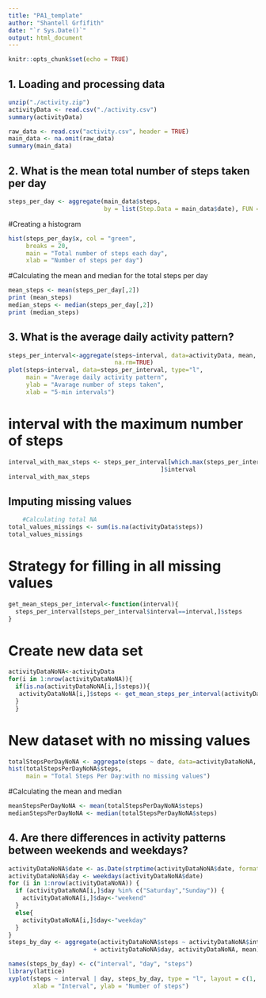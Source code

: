 ```yaml
---
title: "PA1_template"
author: "Shantell Grfifith"
date: "`r Sys.Date()`"
output: html_document
---
```


```r
knitr::opts_chunk$set(echo = TRUE)
```
## 1. Loading and processing data

```r
unzip("./activity.zip")
activityData <- read.csv("./activity.csv")
summary(activityData)
```

```r
raw_data <- read.csv("activity.csv", header = TRUE)
main_data <- na.omit(raw_data)
summary(main_data)
```

## 2. What is the mean total number of steps taken per day

```r
steps_per_day <- aggregate(main_data$steps, 
                           by = list(Step.Data = main_data$date), FUN = "sum")
```

#Creating a histogram
```r
hist(steps_per_day$x, col = "green",
     breaks = 20, 
     main = "Total number of steps each day",
     xlab = "Number of steps per day")
```
#Calculating the mean and median for the total steps per day

```r
mean_steps <- mean(steps_per_day[,2])
print (mean_steps)
median_steps <- median(steps_per_day[,2])
print (median_steps)
```
## 3. What is the average daily activity pattern?

```r
steps_per_interval<-aggregate(steps~interval, data=activityData, mean, 
                              na.rm=TRUE)
plot(steps~interval, data=steps_per_interval, type="l", 
     main = "Average daily activity pattern", 
     ylab = "Avarage number of steps taken", 
     xlab = "5-min intervals")
```

# interval with the maximum number of steps
```r
interval_with_max_steps <- steps_per_interval[which.max(steps_per_interval$steps),
                                           ]$interval
interval_with_max_steps
```

## Imputing missing values 
```r
    #Calculating total NA
total_values_missings <- sum(is.na(activityData$steps))
total_values_missings
```

# Strategy for filling in all missing values
```r
get_mean_steps_per_interval<-function(interval){
  steps_per_interval[steps_per_interval$interval==interval,]$steps
}
```

# Create new data set
```r
activityDataNoNA<-activityData
for(i in 1:nrow(activityDataNoNA)){
  if(is.na(activityDataNoNA[i,]$steps)){
   activityDataNoNA[i,]$steps <- get_mean_steps_per_interval(activityDataNoNA[i,]$interval)
  }
  }
```

# New dataset with no missing values 
```r
totalStepsPerDayNoNA <- aggregate(steps ~ date, data=activityDataNoNA, sum)
hist(totalStepsPerDayNoNA$steps,
     main = "Total Steps Per Day:with no missing values")
```

#Calculating the mean and median
```r
meanStepsPerDayNoNA <- mean(totalStepsPerDayNoNA$steps)
medianStepsPerDayNoNA <- median(totalStepsPerDayNoNA$steps)
```

## 4. Are there differences in activity patterns between weekends and weekdays?
```r
activityDataNoNA$date <- as.Date(strptime(activityDataNoNA$date, format="%Y-%m-%d"))
activityDataNoNA$day <- weekdays(activityDataNoNA$date)
for (i in 1:nrow(activityDataNoNA)) {
  if (activityDataNoNA[i,]$day %in% c("Saturday","Sunday")) {
    activityDataNoNA[i,]$day<-"weekend"
  }
  else{
    activityDataNoNA[i,]$day<-"weekday"
  }
}
steps_by_day <- aggregate(activityDataNoNA$steps ~ activityDataNoNA$interval 
                        + activityDataNoNA$day, activityDataNoNA, mean)

names(steps_by_day) <- c("interval", "day", "steps")
library(lattice)
xyplot(steps ~ interval | day, steps_by_day, type = "l", layout = c(1, 2), 
       xlab = "Interval", ylab = "Number of steps")
```

